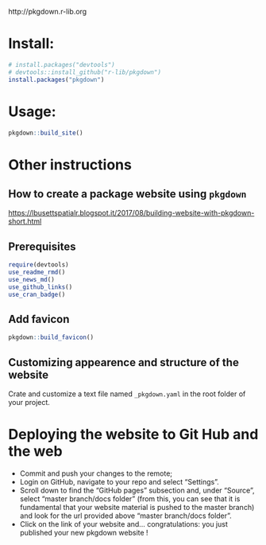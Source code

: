 http://pkgdown.r-lib.org

# Install:

```r
# install.packages("devtools")
# devtools::install_github("r-lib/pkgdown")
install.packages("pkgdown")
```

# Usage:

```r
pkgdown::build_site()
```

# Other instructions

## How to create a package website using `pkgdown`

<https://lbusettspatialr.blogspot.it/2017/08/building-website-with-pkgdown-short.html>

## Prerequisites

```r
require(devtools)
use_readme_rmd()
use_news_md()
use_github_links()
use_cran_badge() 
```

## Add favicon 

```r
pkgdown::build_favicon()
```

## Customizing appearence and structure of the website

Crate and customize a text file named `_pkgdown.yaml` in the root folder of your project.

# Deploying the website to Git Hub and the web

- Commit and push your changes to the remote;
- Login on GitHub, navigate to your repo and select "Settings".
- Scroll down to find the "GitHub pages" subsection and, under "Source", select "master branch/docs folder" (from this, you can see that it is fundamental that your website material is pushed to the master branch) and look for the url provided above "master branch/docs folder".
- Click on the link of your website and... congratulations: you just published your new pkgdown website !

